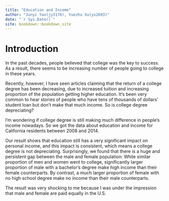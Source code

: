 ```yaml
--- 
title: "Education and Income"
author: "Junyi Yao(jy3178), Yuezhu Xu(yx2693)"
date: "`r Sys.Date()`"
site: bookdown::bookdown_site
---
```


# Introduction

In the past decades, people believed that college was the key to success. As a result, there seems to be increasing number of people going to college in these years. 

Recently, however, I have seen articles claiming that the return of a college degree has been decreasing, due to increased tuition and increasing proportion of the population getting higher education. It's been very common to hear stories of people who have tens of thousands of dollars' student loan but don't make that much income. So is college degree depreciating?

I'm wondering if college degree is still making much difference in people's income nowadays. So we got the data about education and income for California residents between 2008 and 2014.

Our result shows that education still has a very significant impact on personal income, and this impact is consistent, which means a college degree is not depreciating. Surprisingly, we found that there is a huge and persistent gap between the male and female population: While similar proportion of men and women went to college, significantly larger proportion of male with a bachelor's degree make high income than their female counterparts. By contrast, a much larger proportion of female with no high school degree make no income than their male counterparts.

The result was very shocking to me because I was under the impression that male and female are paid equally in the U.S.




